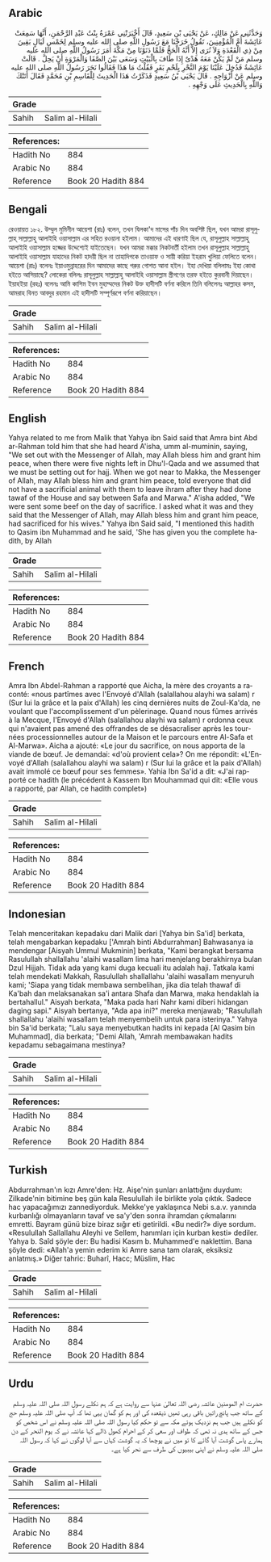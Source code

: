 ## Arabic


<div dir="rtl" lang="ar" style={{fontSize:'larger',backgroundColor:'#f8f9fa',padding:20}}>
وَحَدَّثَنِي عَنْ مَالِكٍ، عَنْ يَحْيَى بْنِ سَعِيدٍ، قَالَ أَخْبَرَتْنِي عَمْرَةُ بِنْتُ عَبْدِ الرَّحْمَنِ، أَنَّهَا سَمِعَتْ عَائِشَةَ أُمَّ الْمُؤْمِنِينَ، تَقُولُ خَرَجْنَا مَعَ رَسُولِ اللَّهِ صلى الله عليه وسلم لِخَمْسِ لَيَالٍ بَقِينَ مِنْ ذِي الْقَعْدَةِ وَلاَ نُرَى إِلاَّ أَنَّهُ الْحَجُّ فَلَمَّا دَنَوْنَا مِنْ مَكَّةَ أَمَرَ رَسُولُ اللَّهِ صلى الله عليه وسلم مَنْ لَمْ يَكُنْ مَعَهُ هَدْىٌ إِذَا طَافَ بِالْبَيْتِ وَسَعَى بَيْنَ الصَّفَا وَالْمَرْوَةِ أَنْ يَحِلَّ ‏.‏ قَالَتْ عَائِشَةُ فَدُخِلَ عَلَيْنَا يَوْمَ النَّحْرِ بِلَحْمِ بَقَرٍ فَقُلْتُ مَا هَذَا فَقَالُوا نَحَرَ رَسُولُ اللَّهِ صلى الله عليه وسلم عَنْ أَزْوَاجِهِ ‏.‏ قَالَ يَحْيَى بْنُ سَعِيدٍ فَذَكَرْتُ هَذَا الْحَدِيثَ لِلْقَاسِمِ بْنِ مُحَمَّدٍ فَقَالَ أَتَتْكَ وَاللَّهِ بِالْحَدِيثِ عَلَى وَجْهِهِ ‏.‏
</div>
<div style={{backgroundColor:'#f8f9fa',padding:20, marginBottom: 10}}><table> <thead> <tr> <th>Grade</th> <th></th> </tr> </thead> <tbody> <tr><td>Sahih</td><td>Salim al-Hilali</td></tr></tbody></table><table> <thead> <tr> <th>References:</th> <th></th> </tr> </thead> <tbody><tr><td>Hadith No</td><td>884</td></tr><tr><td>Arabic No</td><td>884</td></tr><tr><td>Reference</td><td>Book 20 Hadith 884</td></tr></tbody></table></div>

## Bengali


<div dir="ltr" lang="bn" style={{fontSize:'larger',backgroundColor:'#f8f9fa',padding:20}}>
রেওয়ায়ত ১৮২. উম্মুল মুমিনীন আয়েশা (রাঃ) বলেন, তখন যিলকা'দ মাসের পাঁচ দিন অবশিষ্ট ছিল, যখন আমরা রাসূলুল্লাহ্ সাল্লাল্লাহু আলাইহি ওয়াসাল্লাম এর সহিত রওয়ানা হইলাম। আমাদের এই ধারণাই ছিল যে, রাসূলুল্লাহ সাল্লাল্লাহু আলাইহি ওয়াসাল্লাম হজ্জের উদ্দেশ্যেই যাইতেছেন। যখন আমরা মক্কার নিকটবর্তী হইলাম তখন রাসূলুল্লাহ সাল্লাল্লাহু আলাইহি ওয়াসাল্লাম যাহাদের নিকট হাদয়ী ছিল না তাহাদিগকে তাওয়াফ ও সায়ী করিয়া ইহরাম খুলিয়া ফেলিতে বলেন। আয়েশা (রাঃ) বলেনঃ ইয়াওমুন্নাহরের দিন আমাদের কাছে গরুর গোশত আনা হইল। ইহা দেখিয়া বলিলামঃ ইহা কোথা হইতে আসিয়াছে? লোকেরা বলিলঃ রাসূলুল্লাহ সাল্লাল্লাহু আলাইহি ওয়াসাল্লাম স্ত্রীগণের তরফ হইতে কুরবানী দিয়াছেন। ইয়াহইয়া (রহঃ) বলেনঃ আমি কাসিম ইবন মুহাম্মদের নিকট উক্ত হাদীসটি বর্ণনা করিলে তিনি বলিলেনঃ আল্লাহর কসম, আমরাহ বিনত আবদুর রহমান এই হাদীসটি সম্পূর্ণরূপে বর্ণনা করিয়াছেন।
</div>
<div style={{backgroundColor:'#f8f9fa',padding:20, marginBottom: 10}}><table> <thead> <tr> <th>Grade</th> <th></th> </tr> </thead> <tbody> <tr><td>Sahih</td><td>Salim al-Hilali</td></tr></tbody></table><table> <thead> <tr> <th>References:</th> <th></th> </tr> </thead> <tbody><tr><td>Hadith No</td><td>884</td></tr><tr><td>Arabic No</td><td>884</td></tr><tr><td>Reference</td><td>Book 20 Hadith 884</td></tr></tbody></table></div>

## English


<div dir="ltr" lang="en" style={{fontSize:'larger',backgroundColor:'#f8f9fa',padding:20}}>
Yahya related to me from Malik that Yahya ibn Said said that Amra bint Abd ar-Rahman told him that she had heard A'isha, umm al-muminin, saying, "We set out with the Messenger of Allah, may Allah bless him and grant him peace, when there were five nights left in Dhu'l-Qada and we assumed that we must be setting out for hajj. When we got near to Makka, the Messenger of Allah, may Allah bless him and grant him peace, told everyone that did not have a sacrificial animal with them to leave ihram after they had done tawaf of the House and say between Safa and Marwa." A'isha added, "We were sent some beef on the day of sacrifice. I asked what it was and they said that the Messenger of Allah, may Allah bless him and grant him peace, had sacrificed for his wives." Yahya ibn Said said, "I mentioned this hadith to Qasim ibn Muhammad and he said, 'She has given you the complete hadith, by Allah
</div>
<div style={{backgroundColor:'#f8f9fa',padding:20, marginBottom: 10}}><table> <thead> <tr> <th>Grade</th> <th></th> </tr> </thead> <tbody> <tr><td>Sahih</td><td>Salim al-Hilali</td></tr></tbody></table><table> <thead> <tr> <th>References:</th> <th></th> </tr> </thead> <tbody><tr><td>Hadith No</td><td>884</td></tr><tr><td>Arabic No</td><td>884</td></tr><tr><td>Reference</td><td>Book 20 Hadith 884</td></tr></tbody></table></div>

## French


<div dir="ltr" lang="fr" style={{fontSize:'larger',backgroundColor:'#f8f9fa',padding:20}}>
Amra Ibn Abdel-Rahman a rapporté que Aicha, la mère des croyants a raconté: «nous partîmes avec l'Envoyé d'Allah (salallahou alayhi wa salam) r (Sur lui la grâce et la paix d'Allah) les cinq dernières nuits de Zoul-Ka'da, ne voulant que l'accomplissement d'un pèlerinage. Quand nous fûmes arrivés à la Mecque, l'Envoyé d'Allah (salallahou alayhi wa salam) r ordonna ceux qui n'avaient pas amené des offrandes de se désacraliser après les tournées processionnelles autour de la Maison et le parcours entre Al-Safa et Al-Marwa». Aicha a ajouté: «Le jour du sacrifice, on nous apporta de la viande de bœuf. Je demandai: «d'où provient cela»? On me répondit: «L'Envoyé d'Allah (salallahou alayhi wa salam) r (Sur lui la grâce et la paix d'Allah) avait immolé ce bœuf pour ses femmes». Yahia Ibn Sa'id a dit: «J'ai rapporté ce hadith (le précédent à Kassem Ibn Mouhammad qui dit: «Elle vous a rapporté, par Allah, ce hadith complet»)
</div>
<div style={{backgroundColor:'#f8f9fa',padding:20, marginBottom: 10}}><table> <thead> <tr> <th>Grade</th> <th></th> </tr> </thead> <tbody> <tr><td>Sahih</td><td>Salim al-Hilali</td></tr></tbody></table><table> <thead> <tr> <th>References:</th> <th></th> </tr> </thead> <tbody><tr><td>Hadith No</td><td>884</td></tr><tr><td>Arabic No</td><td>884</td></tr><tr><td>Reference</td><td>Book 20 Hadith 884</td></tr></tbody></table></div>

## Indonesian


<div dir="ltr" lang="id" style={{fontSize:'larger',backgroundColor:'#f8f9fa',padding:20}}>
Telah menceritakan kepadaku dari Malik dari [Yahya bin Sa'id] berkata, telah mengabarkan kepadaku ['Amrah binti Abdurrahman] Bahwasanya ia mendengar [Aisyah Ummul Mukminin] berkata, "Kami berangkat bersama Rasulullah shallallahu 'alaihi wasallam lima hari menjelang berakhirnya bulan Dzul Hijjah. Tidak ada yang kami duga kecuali itu adalah haji. Tatkala kami telah mendekati Makkah, Rasulullah shallallahu 'alaihi wasallam menyuruh kami; 'Siapa yang tidak membawa sembelihan, jika dia telah thawaf di Ka'bah dan melaksanakan sa'i antara Shafa dan Marwa, maka hendaklah ia bertahallul." Aisyah berkata, "Maka pada hari Nahr kami diberi hidangan daging sapi." Aisyah bertanya, "Ada apa ini?" mereka menjawab; "Rasulullah shallallahu 'alaihi wasallam telah menyembelih untuk para isterinya." Yahya bin Sa'id berkata; "Lalu saya menyebutkan hadits ini kepada [Al Qasim bin Muhammad], dia berkata; "Demi Allah, 'Amrah membawakan hadits kepadamu sebagaimana mestinya?
</div>
<div style={{backgroundColor:'#f8f9fa',padding:20, marginBottom: 10}}><table> <thead> <tr> <th>Grade</th> <th></th> </tr> </thead> <tbody> <tr><td>Sahih</td><td>Salim al-Hilali</td></tr></tbody></table><table> <thead> <tr> <th>References:</th> <th></th> </tr> </thead> <tbody><tr><td>Hadith No</td><td>884</td></tr><tr><td>Arabic No</td><td>884</td></tr><tr><td>Reference</td><td>Book 20 Hadith 884</td></tr></tbody></table></div>

## Turkish


<div dir="ltr" lang="tr" style={{fontSize:'larger',backgroundColor:'#f8f9fa',padding:20}}>
Abdurrahman'ın kızı Amre'den: Hz. Aişe'nin şunları anlattığını duydum: Zilkade'nin bitimine beş gün kala Resulullah ile birlikte yola çıktık. Sadece hac yapacağımızı zannediyorduk. Mekke'ye yaklaşınca Nebi s.a.v. yanında kurbanlığı olmayanların tavaf ve sa'y'den sonra ihramdan çıkmalarını emretti. Bayram günü bize biraz sığır eti getirildi. «Bu nedir?» diye sordum. «Resulullah Sallallahu Aleyhi ve Sellem, hanımları için kurban kesti» dediler. Yahya b. Saîd şöyle der: Bu hadisi Kasım b. Muhammed'e naklettim. Bana şöyle dedi: «Allah'a yemin ederim ki Amre sana tam olarak, eksiksiz anlatmış.» Diğer tahric: Buharî, Hacc; Müslim, Hac
</div>
<div style={{backgroundColor:'#f8f9fa',padding:20, marginBottom: 10}}><table> <thead> <tr> <th>Grade</th> <th></th> </tr> </thead> <tbody> <tr><td>Sahih</td><td>Salim al-Hilali</td></tr></tbody></table><table> <thead> <tr> <th>References:</th> <th></th> </tr> </thead> <tbody><tr><td>Hadith No</td><td>884</td></tr><tr><td>Arabic No</td><td>884</td></tr><tr><td>Reference</td><td>Book 20 Hadith 884</td></tr></tbody></table></div>

## Urdu


<div dir="rtl" lang="ur" style={{fontSize:'larger',backgroundColor:'#f8f9fa',padding:20}}>
حضرت ام المومنین عائشہ رضی اللہ تعالیٰ عنہا سے روایت ہے کہ ہم نکلے رسول اللہ صلی اللہ علیہ وسلم کے ساتھ جب پانچ راتیں باقی رہی تھیں ذیقعدہ کی اور ہم کو گمان یہی تھا کہ آپ صلی اللہ علیہ وسلم حج کو نکلے ہیں جب ہم نزدیک ہوئے مکہ سے تو حکم کیا رسول اللہ صلی اللہ علیہ وسلم نے اس شخص کو جس کے ساتھ ہدی نہ تھی کہ طواف اور سعی کر کے احرام کھول ڈالے کہا عائشہ نے کہ یوم النحر کے دن ہمارے پاس گوشت آیا گائے کا تو میں نے پوچھا کہ یہ گوشت کہاں سے آیا لوگوں نے کہا کہ رسول اللہ صلی اللہ علیہ وسلم نے اپنی بیبیوں کی طرف سے نحر کیا ہے۔
</div>
<div style={{backgroundColor:'#f8f9fa',padding:20, marginBottom: 10}}><table> <thead> <tr> <th>Grade</th> <th></th> </tr> </thead> <tbody> <tr><td>Sahih</td><td>Salim al-Hilali</td></tr></tbody></table><table> <thead> <tr> <th>References:</th> <th></th> </tr> </thead> <tbody><tr><td>Hadith No</td><td>884</td></tr><tr><td>Arabic No</td><td>884</td></tr><tr><td>Reference</td><td>Book 20 Hadith 884</td></tr></tbody></table></div>